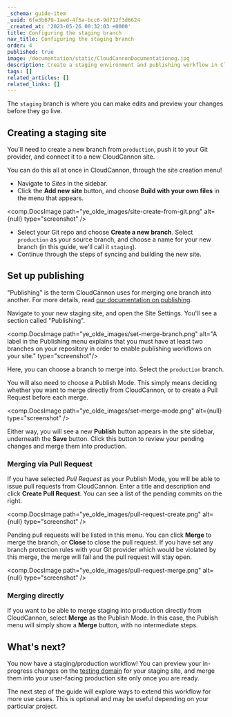 ```yaml
---
_schema: guide-item
_uuid: 6fe3b679-1aed-4f5a-bcc6-9d712f3d6624
_created_at: '2023-05-26 00:32:03 +0000'
title: Configuring the staging branch
nav_title: Configuring the staging branch
order: 4
published: true
image: /documentation/static/CloudCannonDocumentationog.jpg
description: Create a staging environment and publishing workflow in CloudCannon.
tags: []
related_articles: []
related_links: []
---
```

The `staging` branch is where you can make edits and preview your changes before they go live.

## Creating a staging site

You'll need to create a new branch from `production`, push it to your Git provider, and connect it to a new CloudCannon site.

You can do this all at once in CloudCannon, through the site creation menu!

* Navigate to *Sites* in the sidebar.
* Click the **Add new site** button, and choose **Build with your own files** in the menu that appears.

<comp.DocsImage path="ye_olde_images/site-create-from-git.png" alt={null} type="screenshot" />

* Select your Git repo and choose **Create a new branch**. Select `production` as your source branch, and choose a name for your new branch (in this guide, we'll call it `staging`).
* Continue through the steps of syncing and building the new site.

## Set up publishing

"Publishing" is the term CloudCannon uses for merging one branch into another. For more details, read [our documentation on publishing](/documentation/articles/setting-up-a-publish-branch-with-merging-or-pull-requests/).

Navigate to your new staging site, and open the Site Settings. You'll see a section called "Publishing".

<comp.DocsImage path="ye_olde_images/set-merge-branch.png" alt="A label in the Publishing menu explains that you must have at least two branches on your repository in order to enable publishing workflows on your site." type="screenshot"/>

Here, you can choose a branch to merge into. Select the `production` branch.

You will also need to choose a Publish Mode. This simply means deciding whether you want to merge directly from CloudCannon, or to create a Pull Request before each merge.

<comp.DocsImage path="ye_olde_images/set-merge-mode.png" alt={null} type="screenshot" />

Either way, you will see a new **Publish** button appears in the site sidebar, underneath the **Save** button. Click this button to review your pending changes and merge them into production.

### Merging via Pull Request

If you have selected *Pull Request* as your Publish Mode, you will be able to issue pull requests from CloudCannon. Enter a title and description and click **Create Pull Request**. You can see a list of the pending commits on the right.

<comp.DocsImage path="ye_olde_images/pull-request-create.png" alt={null} type="screenshot" />

Pending pull requests will be listed in this menu. You can click **Merge** to merge the branch, or **Close** to close the pull request. If you have set any branch protection rules with your Git provider which would be violated by this merge, the merge will fail and the pull request will stay open.

<comp.DocsImage path="ye_olde_images/pull-request-merge.png" alt={null} type="screenshot" />

### Merging directly

If you want to be able to merge staging into production directly from CloudCannon, select **Merge** as the Publish Mode. In this case, the Publish menu will simply show a **Merge** button, with no intermediate steps.

## What's next?

You now have a staging/production workflow! You can preview your in-progress changes on the [testing domain](/documentation/articles/viewing-your-site-on-a-testing-domain/) for your staging site, and merge them into your user-facing production site only once you are ready.

The next step of the guide will explore ways to extend this workflow for more use cases. This is optional and may be useful depending on your particular project.